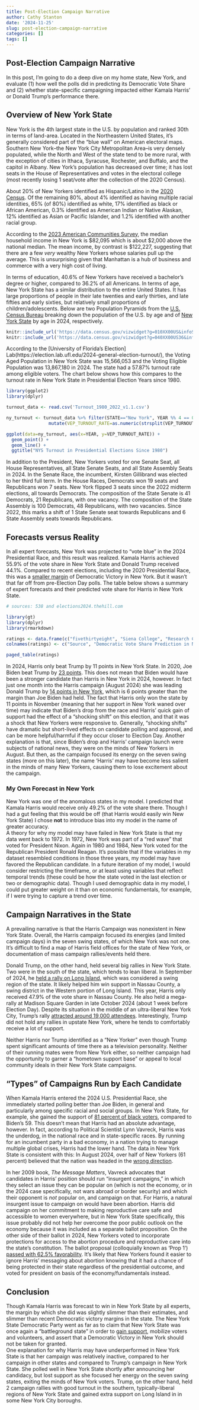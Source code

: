 ```yaml
---
title: Post-Election Campaign Narrative
author: Cathy Stanton
date: '2024-11-25'
slug: post-election-campaign-narrative
categories: []
tags: []
---
```


<h2>Post-Election Campaign Narrative</h2>
In this post, I'm going to do a deep dive on my home state, New York, and evaluate (1) how well the polls did in predicting its Democratic Vote Share and (2) whether state-specific campaigning impacted either Kamala Harris' or Donald Trump's performance there.

<h2>Overview of New York State</h2>
New York is the 4th largest state in the U.S. by population and ranked 30th in terms of land-area. Located in the Northeastern United States, it's generally considered part of the "blue wall" on American electoral maps. Southern New York--the New York City Metropolitan Area--is very densely populated, while the North and West of the state tend to be more rural, with the exception of cities in Ithaca, Syracuse, Rochester, and Buffalo, and the capitol in Albany. New York's population has decreased over time; it has lost seats in the House of Representatives and votes in the electoral college (most recently losing 1 seat/vote after the collection of the 2020 Census).  

About 20% of New Yorkers identified as Hispanic/Latino in the [2020 Census](https://data.census.gov/profile/New_York?g=040XX00US36#race-and-ethnicity). Of the remaining 80%, about 4% identified as having multiple racial identities, 65% (of 80%) identified as white, 17% identified as black or African American, 0.3% identified as American Indian or Native Alaskan, 12% identified as Asian or Pacific Islander, and 1.2% identified with another racial group. 

According to the [2023 American Communities Survey](https://data.census.gov/profile/New_York?g=040XX00US36#income-and-poverty), the median household income in New York is \$82,095 which is about \$2,000 above the national median. The mean income, by contrast is \$122,227, suggesting that there are a few <i>very</i> wealthy New Yorkers whose salaries pull up the average. This is unsurprising given that Manhattan is a hub of business and commerce with a very high cost of living. 

In terms of education, 40.6% of New Yorkers have received a bachelor's degree or higher, compared to 36.2% of all Americans. In terms of age, New York State has a similar distribution to the entire United States. It has large proportions of people in their late twenties and early thirties, and late fifties and early sixties, but relatively small proportions of children/adolescents. Below are two Population Pyramids from the [U.S. Census Bureau](https://data.census.gov/profile/United_States?g=010XX00US) breaking down the population of the U.S. by age and of [New York State](https://data.census.gov/profile/New_York?g=040XX00US36) by age in 2024, respectively.  

```r
knitr::include_url('https://data.census.gov/vizwidget?g=010XX00US&infoSection=Age and Sex')
knitr::include_url('https://data.census.gov/vizwidget?g=040XX00US36&infoSection=Age and Sex')
```

According to the [University of Florida's Election] Lab(https://election.lab.ufl.edu/2024-general-election-turnout/), the Voting Aged Population in New York State was 15,566,053	and the Voting Eligible Population was 13,867,180 in 2024. The state had a 57.87% turnout rate among eligible voters. The chart below shows how this compares to the turnout rate in New York State in Presidential Election Years since 1980.


```r
library(ggplot2)
library(dplyr)

turnout_data <- read.csv('Turnout_1980_2022_v1.1.csv')

ny_turnout <- turnout_data %>% filter(STATE=="New York", YEAR %% 4 == 0) %>%
                mutate(VEP_TURNOUT_RATE=as.numeric(strsplit(VEP_TURNOUT_RATE, '%'))) %>% add_row(YEAR=2024, VEP_TURNOUT_RATE=57.87, .before=TRUE)

ggplot(data=ny_turnout, aes(x=YEAR, y=VEP_TURNOUT_RATE)) + 
  geom_point() + 
  geom_line() +
  ggtitle("NYS Turnout in Presidential Elections Since 1980")

```


In addition to the President, New Yorkers voted for one Senate Seat, all House Representatives, all State Senate Seats, and all State Assembly Seats in 2024. In the Senate Race, the incumbent, Kirsten Gillibrand was elected to her third full term. In the House Races, Democrats won 19 seats and Republicans won 7 seats. New York flipped 3 seats since the 2022 midterm elections, all towards Democrats. The composition of the State Senate is 41 Democrats, 21 Republicans, with one vacancy. The composition of the State Assembly is 100 Democrats, 48 Republicans, with two vacancies. Since 2022, this marks a shift of 1 State Senate seat towards Republicans and 6 State Assembly seats towards Republicans.  

<h2>Forecasts versus Reality</h2>
In all expert forecasts, New York was projected to "vote blue" in the 2024 Presidential Race, and this result was realized. Kamala Harris achieved 55.9% of the vote share in New York State and Donald Trump received 44.1%. Compared to recent elections, including the 2020 Presidential Race, this was a [smaller margin](https://spectrumlocalnews.com/nys/central-ny/politics/2024/11/06/harris-won-blue-new-york--but-by-smaller-margins-than-past-democrats) of Democratic Victory in New York. But it wasn't that far off from pre-Election Day polls. The table below shows a summary of expert forecasts and their predicted vote share for Harris in New York State.  

```r
# sources: 538 and elections2024.thehill.com

library(gt)
library(dplyr)
library(rmarkdown)

ratings <- data.frame(c("fivethirtyeight", "Siena College", "Research Co.", "Cygnal", "ActiVote", "YouGov/Claremont McKenna"), c("58.5%", "58.0%", "57.0%", "56.8%", "59.0%", "58.0%"))
colnames(ratings) <- c("Source", "Democratic Vote Share Prediction in New York")

paged_table(ratings)

```

In 2024, Harris only beat Trump by 11 points in New York State. In 2020, Joe Biden beat Trump by [23 points](https://www.cnn.com/election/2020/results/state/new-york). This does not mean that Biden would have been a stronger candidate than Harris in New York in 2024, however. In fact just one month into the Harris campaign (August 2024) she was leading Donald Trump by [14 points in New York](https://www.cnn.com/election/2020/results/state/new-york), which is 6 points greater than the margin than Joe Biden had held. The fact that Harris only won the state by 11 points in November (meaning that her support in New York waned over time) may indicate that Biden's drop from the race and Harris' quick gain of support had the effect of a "shocking shift" on this election, and that it was a shock that New Yorkers were responsive to. Generally, "shocking shifts" have dramatic but short-lived effects on candidate polling and approval, and can be more helpful/harmful if they occur closer to Election Day. Another explanation is that, since Biden's drop and Harris' campaign launch were subjects of national news, they were on the minds of New Yorkers in August. But then, as the campaign focused its energy on the seven swing states (more on this later), the name 'Harris' may have become less salient in the minds of many New Yorkers, causing them to lose excitement about the campaign.

<h3>My Own Forecast in New York</h3>
New York was one of the anomalous states in my model. I predicted that Kamala Harris would receive only 49.2% of the vote share there. Though I had a gut feeling that this would be off (that Harris would easily win New York State) I chose <b>not</b> to introduce bias into my model in the name of greater accuracy.  
A theory for why my model may have failed in New York State is that my data went back to 1972. In 1972, New York was part of a "red wave" that voted for President Nixon. Again in 1980 and 1984, New York voted for the Republican President Ronald Reagan. It's possible that if the variables in my dataset resembled conditions in those three years, my model may have favored the Republican candidate. In a future iteration of my model, I would consider restricting the timeframe, or at least using variables that reflect temporal trends (these could be how the state voted in the last election or two or demographic data). Though I used demographic data in my model, I could put greater weight on it than on economic fundamentals, for example, if I were trying to capture a trend over time.

<h2>Campaign Narratives in the State</h2>
A prevailing narrative is that the Harris Campaign was nonexistent in New York State. Overall, the Harris campaign focused its energies (and limited campaign days) in the seven swing states, of which New York was not one. It's difficult to find a map of Harris field offices for the state of New York, or documentation of mass campaign rallies/events held there.  

Donald Trump, on the other hand, held several big rallies in New York State. Two were in the south of the state, which tends to lean liberal. In September of 2024, he [held a rally on Long Island](https://www.politico.com/news/2024/09/18/trump-campaign-new-york-00179735), which was considered a swing region of the state. It likely helped him win support in Nassau County, a swing district in the Western portion of Long Island. This year, Harris only received 47.9% of the vote share in Nassau County. 
He also held a mega-rally at Madison Square Garden in late October 2024 (about 1 week before Election Day). Despite its situation in the middle of an ultra-liberal New York City, Trump's rally [attracted around 19,000 attendees](https://economictimes.indiatimes.com/news/international/us/did-200000-people-attend-donald-trumps-madison-square-garden-rally-heres-the-truth/articleshow/114853795.cms?from=mdr). Interestingly, Trump did not hold any rallies in upstate New York, where he tends to comfortably receive a lot of support.    

Neither Harris nor Trump identified as a "New Yorker" even though Trump spent significant amounts of time there as a television personality. Neither of their running mates were from New York either, so neither campaign had the opportunity to garner a "hometown support base" or appeal to local community ideals in their New York State campaigns. 


<h2>"Types" of Campaigns Run by Each Candidate</h2>

When Kamala Harris entered the 2024 U.S. Presidential Race, she immediately started polling better than Joe Biden, in general and particularly among specific racial and social groups. In New York State, for example, she gained the support of [81 percent of black voters](https://www.politico.com/newsletters/new-york-playbook/2024/08/06/harris-gets-new-york-dems-back-on-track-00172761), compared to Biden's 59. This doesn't mean that Harris had an absolute advantage, however. In fact, according to Political Scientist Lynn Vavreck, Harris was the underdog, in the national race and in state-specific races. By running for an incumbent party in a bad economy, in a nation trying to manage multiple global crises, Harris had the lower hand. The data in New York State is consistent with this: In August 2024, over half of New Yorkers (61 percent) believed that the nation was headed in the [wrong direction](https://www.politico.com/newsletters/new-york-playbook/2024/08/06/harris-gets-new-york-dems-back-on-track-00172761).  

In her 2009 book, <i>The Message Matters</i>, Vavreck advocates that candidates in Harris' position should run "insurgent campaigns," in which they select an issue they can be popular on (which is not the economy, or in the 2024 case specifically, not wars abroad or border security) and which their opponent is <i>not</i> popular on, and campaign on that. For Harris, a natural insurgent issue to campaign on would have been abortion. Harris did campaign on her commitment to making reproductive care safe and accessible to women everywhere, but in New York State specifically, this issue probably did not help her overcome the poor public outlook on the economy because it was included as a separate ballot proposition. On the other side of their ballot in 2024, New Yorkers voted to incorporate protections for access to the abortion procedure and reproductive care into the state's constitution. The ballot proposal (colloquially known as 'Prop 1') [passed with 62.5% favorability](https://www-washingtonpost-com.ezp-prod1.hul.harvard.edu/elections/results/2024/11/05/new-york-proposal-1-abortion/ions/results/2024/11/05/new-york-proposal-1-abortion/). It's likely that New Yorkers found it easier to ignore Harris' messaging about abortion knowing that it had a chance of being protected in their state regardless of the presidential outcome, and voted for president on basis of the economy/fundamentals instead.  

<h2>Conclusion</h2>
Though Kamala Harris was forecast to win in New York State by all experts, the margin by which she did was slightly slimmer than their estimates, and slimmer than recent Democratic victory margins in the state. The New York State Democratic Party went as far as to claim that New York State was once again a "battleground state" in order to [gain support](https://www.nydems.org/volunteer), mobilize voters and volunteers, and assert that a Democratic Victory in New York should not be taken for granted.  
One explanation for why Harris may have underperformed in New York State is that her campaign was relatively inactive, compared to her campaign in other states and compared to Trump's campaign in New York State. She polled well in New York State shortly after announcing her candidacy, but lost support as she focused her energy on the seven swing states, exiting the minds of New York voters. Trump, on the other hand, held 2 campaign rallies with good turnout in the southern, typically-liberal regions of New York State and gained extra support on Long Island in in some New York City boroughs. 




